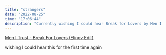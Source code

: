 ```yaml
---
title: "strangers"
date: "2022-08-25"
time: "17:06:44"
description: "Currently wishing I could hear Break for Lovers by Men I Trust (Elinov Edit) for the first time again"
---
```


[Men I Trust - Break For Lovers (Elinov Edit)](https://www.youtube.com/watch?v=2JCGnqOBpJE)

wishing I could hear this for the first time again
